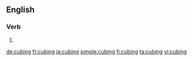 ==English==

===Verb===
{{head|en|present participle}}

# {{present participle of|cube|lang=en|nocat=1}}

[[de:cubing]]
[[fr:cubing]]
[[ja:cubing]]
[[simple:cubing]]
[[fi:cubing]]
[[ta:cubing]]
[[vi:cubing]]